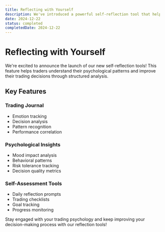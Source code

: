 ```yaml
---
title: Reflecting with Yourself
description: We've introduced a powerful self-reflection tool that helps traders analyze their emotional state, decision-making patterns, and trading psychology through guided journaling and analytics.
date: 2024-12-22
status: completed
completedDate: 2024-12-22
---
```


# Reflecting with Yourself

We're excited to announce the launch of our new self-reflection tools! This feature helps traders understand their psychological patterns and improve their trading decisions through structured analysis.

## Key Features

### Trading Journal
- Emotion tracking
- Decision analysis
- Pattern recognition
- Performance correlation

### Psychological Insights
- Mood impact analysis
- Behavioral patterns
- Risk tolerance tracking
- Decision quality metrics

### Self-Assessment Tools
- Daily reflection prompts
- Trading checklists
- Goal tracking
- Progress monitoring


Stay engaged with your trading psychology and keep improving your decision-making process with our reflection tools! 